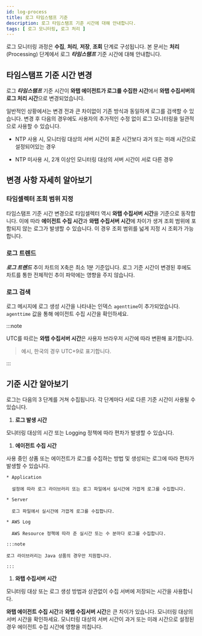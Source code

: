 ```yaml
---
id: log-process
title: 로그 타임스탬프 기준
description: 로그 타임스탬프 기준 시간에 대해 안내합니다.
tags: [ 로그 모니터링, 로그 처리 ]
---
```


로그 모니터링 과정은 **수집**, **처리**, **저장**, **조회** 단계로 구성됩니다. 본 문서는 **처리**(Processing) 단계에서 로그 ***타임스탬프*** 기준 시간에 대해 안내합니다.

## 타임스탬프 기준 시간 변경

로그 ***타임스탬프*** 기준 시간이 **와탭 에이전트가 로그를 수집한 시간**에서 **와탭 수집서버의 로그 처리 시간**으로 변경되었습니다.

일반적인 상황에서는 변경 전과 큰 차이없이 기존 방식과 동일하게 로그를 검색할 수 있습니다. 변경 후 다음의 경우에도 사용자의 추가적인 수정 없이 로그 모니터링을 일관적으로 사용할 수 있습니다.

* NTP 사용 시, 모니터링 대상의 서버 시간이 표준 시간보다 과거 또는 미래 시간으로 설정되어있는 경우

* NTP 미사용 시, 2개 이상인 모니터링 대상의 서버 시간이 서로 다른 경우

## 변경 사항 자세히 알아보기

### 타임셀렉터 조회 범위 지정

타임스탬프 기준 시간 변경으로 타임셀렉터 역시 **와탭 수집서버 시간**을 기준으로 동작합니다. 이에 따라 **에이전트 수집 시간**과 **와탭 수집서버 시간**에 차이가 생겨 조회 범위에 포함되지 않는 로그가 발생할 수 있습니다. 이 경우 조회 범위를 넓게 지정 시 조회가 가능합니다.

### 로그 트렌드

***로그 트렌드*** 추이 차트의 X축은 최소 1분 기준입니다. 로그 기준 시간이 변경된 후에도 차트를 통한 전체적인 추이 파악에는 영향을 주지 않습니다.

### 로그 검색 

로그 메시지에 로그 생성 시간을 나타내는 인덱스 `agenttime`이 추가되었습니다. `agenttime` 값을 통해 에이전트 수집 시간을 확인하세요.

:::note 

UTC를 따르는 **와탭 수집서버 시간**은 사용자 브라우저 시간에 따라 변환해 표기합니다.

> 예시, 한국의 경우 UTC+9로 표기합니다. 

:::

## 기준 시간 알아보기

로그는 다음의 3 단계를 거쳐 수집됩니다. 각 단계마다 서로 다른 기준 시간이 사용될 수 있습니다. 

<!-- > 
모니터링 대상에서 로그 발생 -> 에이전트 수집 -> 와탭 수집 서버 수집
이미지 만들기*
-->

1. **로그 발생 시간**

  모니터링 대상의 시간 또는 Logging 정책에 따라 편차가 발생할 수 있습니다. 

1. **에이전트 수집 시간** 

  사용 중인 상품 또는 에이전트가 로그를 수집하는 방법 및 생성되는 로그에 따라 편차가 발생할 수 있습니다. 

    * Application

      설정에 따라 로그 라이브러리 또는 로그 파일에서 실시간에 가깝게 로그를 수집합니다.

    * Server 

      로그 파일에서 실시간에 가깝게 로그를 수집합니다. 

    * AWS Log

      AWS Resource 정책에 따라 준 실시간 또는 수 분마다 로그를 수집합니다. 

    :::note 

    로그 라이브러리는 Java 상품의 경우만 지원합니다. 

    :::

1. **와탭 수집서버 시간**

  모니터링 대상 또는 로그 생성 방법과 상관없이 수집 서버에 저장되는 시간을 사용합니다. 

  **와탭 에이전트 수집 시간**과 **와탭 수집서버 시간**은 큰 차이가 있습니다. 모니터링 대상의 서버 시간을 확인하세요. 모니터링 대상의 서버 시간이 과거 또는 미래 시간으로 설정된 경우 에이전트 수집 시간에 영향을 끼칩니다.

